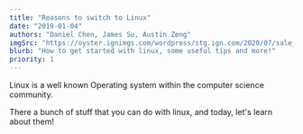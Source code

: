 ```yaml
---
title: "Reasons to switch to Linux"
date: "2019-01-04"
authors: "Daniel Chen, James Su, Austin Zeng"
imgSrc: "https://oyster.ignimgs.com/wordpress/stg.ign.com/2020/07/sale_4968_primary_image_wide.jpg"
blurb: "How to get started with linux, some useful tips and more!"
priority: 1
---
```



Linux is a well known Operating system within the computer science community.

There a bunch of stuff that you can do with linux, and today, let's learn about them!



